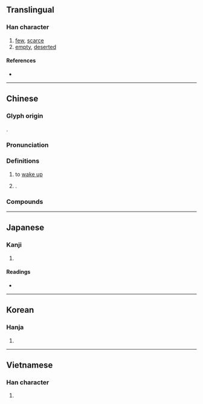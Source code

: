 {{character info}}
==Translingual==

===Han character===
{{Han char|rn=40|rad=宀|as=11|sn=14|four=30261|canj=JVMR|ids=⿱宀𤕻}}

# [[few]], [[scarce]]
# [[empty]], [[deserted]]

====References====
* {{Han ref|kx=0291.010|dkj=07291|dj=0575.040|hdz=20950.030|uh=5BE4|ud=23524|bh=B9ED|bd=47597}}

----

==Chinese==
{{zh-forms}}

===Glyph origin===
{{Han etym}}
{{Han compound|㝱|吾|ls=psc|c1=s|c2=p|abb1=y|t1=dream}}.

===Pronunciation===
{{zh-pron
|m=wù
|c=ng6
|mc=y
|oc=y
|cat=v
}}

===Definitions===
{{zh-hanzi}}

# {{lb|zh|literary}} to [[wake up]]
# {{n-g|Same as}} {{zh-l|悟}}.

===Compounds===
{{zh-der|寤夢|寤懷|寤生|寤寐|寤寐以求|早迷晚寤|覺寤|寤寐求之|寤寐不寧}}
----

==Japanese==

===Kanji===
{{ja-kanji|grade=|rs=宀11}}

# {{rfdef|ja|sort=宀11}}

====Readings====
* {{ja-readings|on=[[ご]] (go)|kun=[[さめる]] (sameru)}}

----

==Korean==

===Hanja===
{{ko-hanja|hangeul=오|rv=o|mr=o}}

# {{rfdef|ko|sort=宀11}}

----

==Vietnamese==

===Han character===
{{vi-hantu|[[ngộ]], [[ngụ]]|rs=宀11}}

# {{rfdef|vi|sort=宀11}}